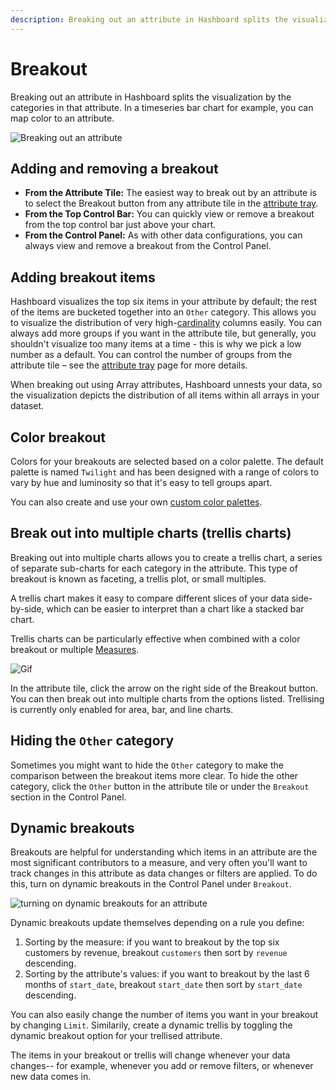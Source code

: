 ```yaml
---
description: Breaking out an attribute in Hashboard splits the visualization by the categories in that attribute
---
```



# Breakout

Breaking out an attribute in Hashboard splits the visualization by the categories in that attribute. In a timeseries bar chart for example, you can map color to an attribute.

![Breaking out an attribute](/breakout4.gif)

## Adding and removing a breakout

- **From the Attribute Tile:** The easiest way to break out by an attribute is to select the Breakout button from any attribute tile in the [attribute tray](/docs/visualizing-data/attribute-tray).
- **From the Top Control Bar:** You can quickly view or remove a breakout from the top control bar just above your chart.
- **From the Control Panel:** As with other data configurations, you can always view and remove a breakout from the Control Panel.

## Adding breakout items

Hashboard visualizes the top six items in your attribute by default; the rest of the items are bucketed together into an `Other` category. This allows you to visualize the distribution of very high-[cardinality](https://en.wikipedia.org/wiki/Cardinality) columns easily. You can always add more groups if you want in the attribute tile, but generally, you shouldn't visualize too many items at a time - this is why we pick a low number as a default. You can control the number of groups from the attribute tile – see the [attribute tray](/docs/visualizing-data/attribute-tray) page for more details.

<Callout type="info">
  When breaking out using Array attributes, Hashboard unnests your data, so the
  visualization depicts the distribution of all items within all arrays in your
  dataset.
</Callout>

## Color breakout

Colors for your breakouts are selected based on a color palette. The default palette is named `Twilight` and has been designed with a range of colors to vary by hue and luminosity so that it's easy to tell groups apart.

You can also create and use your own [custom color palettes](/docs/data-ops/config-schema/color-palette).

## Break out into multiple charts (trellis charts)

Breaking out into multiple charts allows you to create a trellis chart, a series of separate sub-charts for each category in the attribute. This type of breakout is known as faceting, a trellis plot, or small multiples.

A trellis chart makes it easy to compare different slices of your data side-by-side, which can be easier to interpret than a chart like a stacked bar chart.

Trellis charts can be particularly effective when combined with a color breakout or multiple [Measures](/docs/data-modeling/measures).

![Gif](/visualizing_data/breakout-trellis_shfum6.gif)

In the attribute tile, click the arrow on the right side of the Breakout button. You can then break out into multiple charts from the options listed. Trellising is currently only enabled for area, bar, and line charts.

## Hiding the `Other` category

Sometimes you might want to hide the `Other` category to make the comparison between the breakout items more clear. To hide the other category, click the `Other` button in the attribute tile or under the `Breakout` section in the Control Panel.

## Dynamic breakouts

Breakouts are helpful for understanding which items in an attribute are the most significant contributors to a measure, and very often you'll want to track changes in this attribute as data changes or filters are applied. To do this, turn on dynamic breakouts in the Control Panel under `Breakout`.

![turning on dynamic breakouts for an attribute](/visualizing_data/dynamic-breakout-control-panel.gif)

Dynamic breakouts update themselves depending on a rule you define:

1. Sorting by the measure: if you want to breakout by the top six customers by revenue, breakout `customers` then sort by `revenue` descending.
2. Sorting by the attribute's values: if you want to breakout by the last 6 months of `start_date`, breakout `start_date` then sort by `start_date` descending.

You can also easily change the number of items you want in your breakout by changing `Limit`. Similarily, create a dynamic trellis by toggling the dynamic breakout option for your trellised attribute.

The items in your breakout or trellis will change whenever your data changes-- for example, whenever you add or remove filters, or whenever new data comes in.
